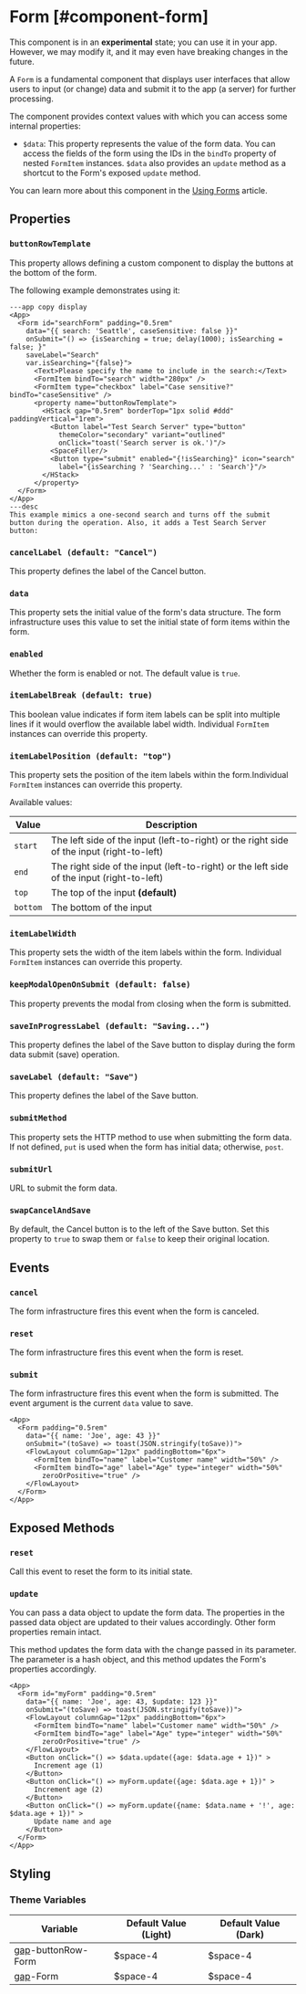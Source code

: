 
# Form [#component-form]

<Callout type="warning" emoji="📔">This component is in an **experimental** state; you can use it in your app. However, we may modify it, and it may even have breaking changes in the future.</Callout>

A `Form` is a fundamental component that displays user interfaces that allow users to input (or change) data and submit it to the app (a server) for further processing.

The component provides context values with which you can access some internal properties:

- `$data`: This property represents the value of the form data. You can access the fields of the form using the IDs in the `bindTo` property of nested `FormItem` instances. `$data` also provides an `update` method as a shortcut to the Form's exposed `update` method.

You can learn more about this component in the [Using Forms](/learning/using-components/forms/) article.

## Properties

### `buttonRowTemplate`

This property allows defining a custom component to display the buttons at the bottom of the form.

The following example demonstrates using it:

```xmlui-pg copy {10-19} display name="Example: buttonRowTemplate"
---app copy display
<App>
  <Form id="searchForm" padding="0.5rem"
    data="{{ search: 'Seattle', caseSensitive: false }}"
    onSubmit="() => {isSearching = true; delay(1000); isSearching = false; }"
    saveLabel="Search"
    var.isSearching="{false}">
      <Text>Please specify the name to include in the search:</Text>
      <FormItem bindTo="search" width="280px" />
      <FormItem type="checkbox" label="Case sensitive?" bindTo="caseSensitive" />
      <property name="buttonRowTemplate">
        <HStack gap="0.5rem" borderTop="1px solid #ddd" paddingVertical="1rem">
          <Button label="Test Search Server" type="button"
            themeColor="secondary" variant="outlined"
            onClick="toast('Search server is ok.')"/>
          <SpaceFiller/>
          <Button type="submit" enabled="{!isSearching}" icon="search"
            label="{isSearching ? 'Searching...' : 'Search'}"/>
        </HStack>
      </property>
  </Form>
</App>  
---desc
This example mimics a one-second search and turns off the submit button during the operation. Also, it adds a Test Search Server button:
```

### `cancelLabel (default: "Cancel")`

This property defines the label of the Cancel button.

### `data`

This property sets the initial value of the form's data structure. The form infrastructure uses this value to set the initial state of form items within the form.

### `enabled`

Whether the form is enabled or not. The default value is `true`.

### `itemLabelBreak (default: true)`

This boolean value indicates if form item labels can be split into multiple lines if it would overflow the available label width. Individual `FormItem` instances can override this property.

### `itemLabelPosition (default: "top")`

This property sets the position of the item labels within the form.Individual `FormItem` instances can override this property.

Available values:

| Value | Description |
| --- | --- |
| `start` | The left side of the input (left-to-right) or the right side of the input (right-to-left) |
| `end` | The right side of the input (left-to-right) or the left side of the input (right-to-left) |
| `top` | The top of the input **(default)** |
| `bottom` | The bottom of the input |

### `itemLabelWidth`

This property sets the width of the item labels within the form. Individual `FormItem` instances can override this property.

### `keepModalOpenOnSubmit (default: false)`

This property prevents the modal from closing when the form is submitted.

### `saveInProgressLabel (default: "Saving...")`

This property defines the label of the Save button to display during the form data submit (save) operation.

### `saveLabel (default: "Save")`

This property defines the label of the Save button.

### `submitMethod`

This property sets the HTTP method to use when submitting the form data. If not defined, `put` is used when the form has initial data; otherwise, `post`.

### `submitUrl`

URL to submit the form data.

### `swapCancelAndSave`

By default, the Cancel button is to the left of the Save button. Set this property to `true` to swap them or `false` to keep their original location.

## Events

### `cancel`

The form infrastructure fires this event when the form is canceled.

### `reset`

The form infrastructure fires this event when the form is reset.

### `submit`

The form infrastructure fires this event when the form is submitted. The event argument is the current `data` value to save.

```xmlui-pg copy {4} display name="Example: submit"
<App>
  <Form padding="0.5rem"
    data="{{ name: 'Joe', age: 43 }}"
    onSubmit="(toSave) => toast(JSON.stringify(toSave))">
    <FlowLayout columnGap="12px" paddingBottom="6px">
      <FormItem bindTo="name" label="Customer name" width="50%" />
      <FormItem bindTo="age" label="Age" type="integer" width="50%"
        zeroOrPositive="true" />
    </FlowLayout>
  </Form>
</App>  
```

## Exposed Methods

### `reset`

Call this event to reset the form to its initial state.

### `update`

You can pass a data object to update the form data. The properties in the passed data object are updated to their values accordingly. Other form properties remain intact.

This method updates the form data with the change passed in its parameter. The parameter is a hash object, and this method updates the Form's properties accordingly. 

```xmlui-pg copy display name="Example: update"
<App>
  <Form id="myForm" padding="0.5rem"
    data="{{ name: 'Joe', age: 43, $update: 123 }}"
    onSubmit="(toSave) => toast(JSON.stringify(toSave))">
    <FlowLayout columnGap="12px" paddingBottom="6px">
      <FormItem bindTo="name" label="Customer name" width="50%" />
      <FormItem bindTo="age" label="Age" type="integer" width="50%"
        zeroOrPositive="true" />
    </FlowLayout>
    <Button onClick="() => $data.update({age: $data.age + 1})" >
      Increment age (1)
    </Button>
    <Button onClick="() => myForm.update({age: $data.age + 1})" >
      Increment age (2)
    </Button>
    <Button onClick="() => myForm.update({name: $data.name + '!', age: $data.age + 1})" >
      Update name and age
    </Button>
  </Form>
</App>  
```

## Styling

### Theme Variables

| Variable | Default Value (Light) | Default Value (Dark) |
| --- | --- | --- |
| [gap](../styles-and-themes/common-units/#size)-buttonRow-Form | $space-4 | $space-4 |
| [gap](../styles-and-themes/common-units/#size)-Form | $space-4 | $space-4 |
